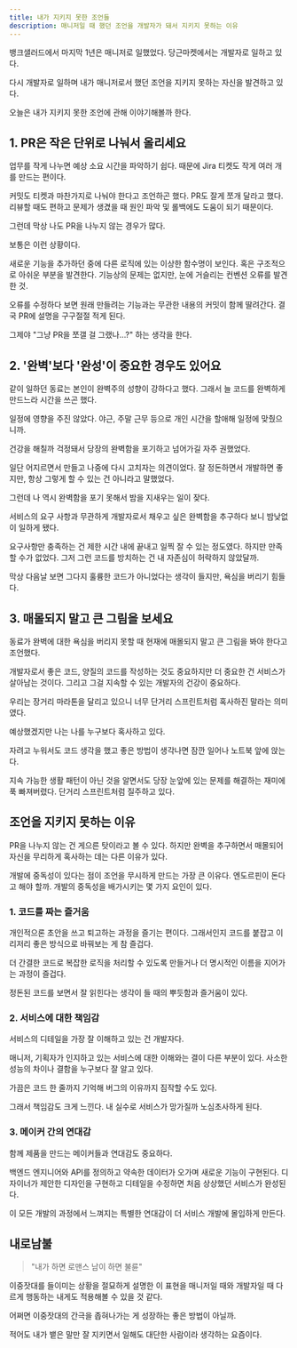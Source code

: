 ```yaml
---
title: 내가 지키지 못한 조언들
description: 매니저일 때 했던 조언을 개발자가 돼서 지키지 못하는 이유
---
```


뱅크샐러드에서 마지막 1년은 매니저로 일했었다. 당근마켓에서는 개발자로 일하고 있다.

다시 개발자로 일하며 내가 매니저로서 했던 조언을 지키지 못하는 자신을 발견하고 있다.

오늘은 내가 지키지 못한 조언에 관해 이야기해볼까 한다.

## 1. PR은 작은 단위로 나눠서 올리세요

업무를 작게 나누면 예상 소요 시간을 파악하기 쉽다. 때문에 Jira 티켓도 작게 여러 개를 만드는 편이다.

커밋도 티켓과 마찬가지로 나눠야 한다고 조언하곤 했다. PR도 잘게 쪼개 달라고 했다. 리뷰할 때도 편하고 문제가 생겼을 때 원인 파악 및 롤백에도 도움이 되기 때문이다.

그런데 막상 나도 PR을 나누지 않는 경우가 많다.

보통은 이런 상황이다.

새로운 기능을 추가하던 중에 다른 로직에 있는 이상한 함수명이 보인다. 혹은 구조적으로 아쉬운 부분을 발견한다. 기능상의 문제는 없지만, 눈에 거슬리는 컨벤션 오류를 발견한 것.

오류를 수정하다 보면 원래 만들려는 기능과는 무관한 내용의 커밋이 함께 딸려간다. 결국 PR에 설명을 구구절절 적게 된다.

그제야 "그냥 PR을 쪼갤 걸 그랬나...?" 하는 생각을 한다.

## 2. '완벽'보다 '완성'이 중요한 경우도 있어요

같이 일하던 동료는 본인이 완벽주의 성향이 강하다고 했다. 그래서 늘 코드를 완벽하게 만드느라 시간을 쓰곤 했다.

일정에 영향을 주진 않았다. 야근, 주말 근무 등으로 개인 시간을 할애해 일정에 맞췄으니까.

건강을 해칠까 걱정돼서 당장의 완벽함을 포기하고 넘어가길 자주 권했었다.

일단 어지르면서 만들고 나중에 다시 고치자는 의견이었다. 잘 정돈하면서 개발하면 좋지만, 항상 그렇게 할 수 있는 건 아니라고 말했었다.

그런데 나 역시 완벽함을 포기 못해서 밤을 지새우는 일이 잦다.

서비스의 요구 사항과 무관하게 개발자로서 채우고 싶은 완벽함을 추구하다 보니 밤낮없이 일하게 됐다.

요구사항만 충족하는 건 제한 시간 내에 끝내고 일찍 잘 수 있는 정도였다. 하지만 만족할 수가 없었다. 그저 그런 코드를 방치하는 건 내 자존심이 허락하지 않았달까.

막상 다음날 보면 그다지 훌륭한 코드가 아니었다는 생각이 들지만, 욕심을 버리기 힘들다.

## 3. 매몰되지 말고 큰 그림을 보세요

동료가 완벽에 대한 욕심을 버리지 못할 때 현재에 매몰되지 말고 큰 그림을 봐야 한다고 조언했다.

개발자로서 좋은 코드, 양질의 코드를 작성하는 것도 중요하지만 더 중요한 건 서비스가 살아남는 것이다. 그리고 그걸 지속할 수 있는 개발자의 건강이 중요하다.

우리는 장거리 마라톤을 달리고 있으니 너무 단거리 스프린트처럼 혹사하진 말라는 의미였다.

예상했겠지만 나는 나를 누구보다 혹사하고 있다.

자려고 누워서도 코드 생각을 했고 좋은 방법이 생각나면 잠깐 일어나 노트북 앞에 앉는다.

지속 가능한 생활 패턴이 아닌 것을 알면서도 당장 눈앞에 있는 문제를 해결하는 재미에 푹 빠져버렸다. 단거리 스프린트처럼 질주하고 있다.

## 조언을 지키지 못하는 이유

PR을 나누지 않는 건 게으른 탓이라고 볼 수 있다. 하지만 완벽을 추구하면서 매몰되어 자신을 무리하게 혹사하는 데는 다른 이유가 있다.

개발에 중독성이 있다는 점이 조언을 무시하게 만드는 가장 큰 이유다. 엔도르핀이 돈다고 해야 할까. 개발의 중독성을 배가시키는 몇 가지 요인이 있다.

### 1. 코드를 짜는 즐거움

개인적으론 초안을 쓰고 퇴고하는 과정을 즐기는 편이다. 그래서인지 코드를 붙잡고 이리저리 좋은 방식으로 바꿔보는 게 참 즐겁다.

더 간결한 코드로 복잡한 로직을 처리할 수 있도록 만들거나 더 명시적인 이름을 지어가는 과정이 즐겁다.

정돈된 코드를 보면서 잘 읽힌다는 생각이 들 때의 뿌듯함과 즐거움이 있다.

### 2. 서비스에 대한 책임감

서비스의 디테일을 가장 잘 이해하고 있는 건 개발자다.

매니저, 기획자가 인지하고 있는 서비스에 대한 이해와는 결이 다른 부분이 있다. 사소한 성능의 차이나 결함을 누구보다 잘 알고 있다.

가끔은 코드 한 줄까지 기억해 버그의 이유까지 짐작할 수도 있다.

그래서 책임감도 크게 느낀다. 내 실수로 서비스가 망가질까 노심초사하게 된다.

### 3. 메이커 간의 연대감

함께 제품을 만드는 메이커들과 연대감도 중요하다.

백엔드 엔지니어와 API를 정의하고 약속한 데이터가 오가며 새로운 기능이 구현된다. 디자이너가 제안한 디자인을 구현하고 디테일을 수정하면 처음 상상했던 서비스가 완성된다.

이 모든 개발의 과정에서 느껴지는 특별한 연대감이 더 서비스 개발에 몰입하게 만든다.

## 내로남불

> "내가 하면 로맨스 남이 하면 불륜"

이중잣대를 들이미는 상황을 절묘하게 설명한 이 표현을 매니저일 때와 개발자일 때 다르게 행동하는 내게도 적용해볼 수 있을 것 같다.

어쩌면 이중잣대의 간극을 좁혀나가는 게 성장하는 좋은 방법이 아닐까.

적어도 내가 뱉은 말만 잘 지키면서 일해도 대단한 사람이라 생각하는 요즘이다.
